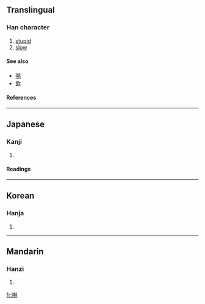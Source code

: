 ==Translingual==

===Han character===
{{Han char|rn=30|rad=口|as=08|sn=11|four=|canj=口木木 (RDD)}}

# [[stupid]]
# [[slow]]

====See also====
*[[喝]]
*[[飲]]

====References====
{{Han ref|kx=0195.030|dkj=03806|dj=0416.030|hdz=10637.070|uh=5549|ud=21833}}

----

==Japanese==
===Kanji===
{{ja-kanji|grade=|rs=口08}}
# {{defn|Japanese}} 
====Readings====
{{ja-readings|on=[[らん]] (ran)|kun=[[かまびすしい]] (kamabisushii), [[むさぼる]] (musaboru)}}
----
==Korean==
===Hanja===
{{ko-hanja|hangeul=람|rv=ram|mr=ram}}
# {{defn|Korean}}
----
==Mandarin==
===Hanzi===
{{cmn-hanzi|pin=[[lán]] (lan2)|wg=lan<sup>2</sup>}}
# {{defn|Mandarin}}

[[fr:啉]]